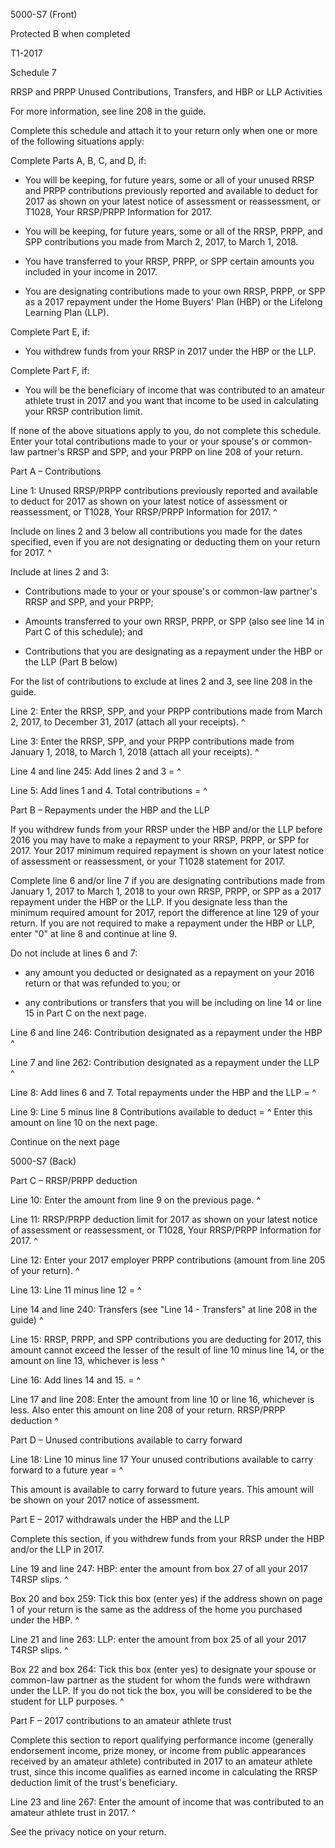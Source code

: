 ﻿5000-S7 (Front) 
 
Protected B when completed 
 
T1-2017 
 
Schedule 7 
 
RRSP and PRPP Unused Contributions, Transfers, and HBP or LLP Activities 
 
For more information, see line 208 in the guide. 
 
Complete this schedule and attach it to your return only when one or more of 
the following situations apply: 
 
Complete Parts A, B, C, and D, if: 
 
- You will be keeping, for future years, some or all of your unused RRSP and 
PRPP contributions previously reported and available to deduct for 2017 as 
shown on your latest notice of assessment or reassessment, or T1028, Your 
RRSP/PRPP Information for 2017. 
 
- You will be keeping, for future years, some or all of the RRSP, PRPP, and 
SPP contributions you made from March 2, 2017, to March 1, 2018. 
 
- You have transferred to your RRSP, PRPP, or SPP certain amounts you 
included in your income in 2017. 
 
- You are designating contributions made to your own RRSP, PRPP, or SPP as a 
2017 repayment under the Home Buyers' Plan (HBP) or the Lifelong Learning 
Plan (LLP). 
 
Complete Part E, if: 
 
- You withdrew funds from your RRSP in 2017 under the HBP or the LLP. 
 
Complete Part F, if: 
 
- You will be the beneficiary of income that was contributed to an amateur 
athlete trust in 2017 and you want that income to be used in calculating your 
RRSP contribution limit. 
 
If none of the above situations apply to you, do not complete this schedule. 
Enter your total contributions made to your or your spouse's or common-law 
partner's RRSP and SPP, and your PRPP on line 208 of your return. 
 
Part A – Contributions 
 
Line 1: Unused RRSP/PRPP contributions previously reported and available to 
deduct for 2017 as shown on your latest notice of assessment or reassessment, 
or T1028, Your RRSP/PRPP Information for 2017. ^
 
Include on lines 2 and 3 below all contributions you made for the dates 
specified, even if you are not designating or deducting them on your return 
for 2017. ^
 
Include at lines 2 and 3: 
- Contributions made to your or your spouse's or common-law partner's RRSP 
and SPP, and your PRPP; 
 
- Amounts transferred to your own RRSP, PRPP, or SPP (also see line 14 in 
Part C of this schedule); and  
 
- Contributions that you are designating as a repayment under the HBP or the 
LLP (Part B below) 
 
For the list of contributions to exclude at lines 2 and 3, see line 208 in 
the guide.
 
Line 2: Enter the RRSP, SPP, and your PRPP contributions made from March 2, 
2017, to December 31, 2017 (attach all your receipts). ^
 
Line 3: Enter the RRSP, SPP, and your PRPP contributions made from January 1, 
2018, to March 1, 2018 (attach all your receipts). ^
 
Line 4 and line 245: Add lines 2 and 3 = ^
 
Line 5: Add lines 1 and 4. Total contributions = ^
 
Part B – Repayments under the HBP and the LLP 
 
If you withdrew funds from your RRSP under the HBP and/or the LLP before 2016 
you may have to make a repayment to your RRSP, PRPP, or SPP for 2017. Your 
2017 minimum required repayment is shown on your latest notice of assessment 
or reassessment, or your T1028 statement for 2017. 
 
Complete line 6 and/or line 7 if you are designating contributions made from 
January 1, 2017 to March 1, 2018 to your own RRSP, PRPP, or SPP as a 2017 
repayment under the HBP or the LLP. If you designate less than the minimum 
required amount for 2017, report the difference at line 129 of your return. 
If you are not required to make a repayment under the HBP or LLP, enter "0" 
at line 8 and continue at line 9. 
 
Do not include at lines 6 and 7: 
 
- any amount you deducted or designated as a repayment on your 2016 return or 
that was refunded to you; or  
 
- any contributions or transfers that you will be including on line 14 or 
line 15 in Part C on the next page. 
 
Line 6 and line 246: Contribution designated as a repayment under the HBP ^
 
Line 7 and line 262: Contribution designated as a repayment under the LLP ^
 
Line 8: Add lines 6 and 7. Total repayments under the HBP and the LLP = ^
 
Line 9: Line 5 minus line 8 Contributions available to deduct = ^
Enter this amount on line 10 on the next page. 
 
Continue on the next page 
 
 
5000-S7 (Back) 
 
Part C – RRSP/PRPP deduction 
 
Line 10: Enter the amount from line 9 on the previous page. ^
 
Line 11: RRSP/PRPP deduction limit for 2017 as shown on your latest notice of 
assessment or reassessment, or T1028, Your RRSP/PRPP Information for 2017. ^
 
Line 12: Enter your 2017 employer PRPP contributions (amount from line 205 of 
your return). ^
 
Line 13: Line 11 minus line 12 = ^
 
Line 14 and line 240: Transfers (see "Line 14 - Transfers" at line 208 in the 
guide) ^
 
Line 15: RRSP, PRPP, and SPP contributions you are deducting for 2017, this 
amount cannot exceed the lesser of the result of line 10 minus line 14, or 
the amount on line 13, whichever is less ^
 
Line 16: Add lines 14 and 15. = ^
 
Line 17 and line 208: Enter the amount from line 10 or line 16, whichever is 
less. Also enter this amount on line 208 of your return. RRSP/PRPP deduction 
^
 
Part D – Unused contributions available to carry forward 
 
Line 18: Line 10 minus line 17 Your unused contributions available to carry 
forward to a future year = ^
 
This amount is available to carry forward to future years. This amount will 
be shown on your 2017 notice of assessment. 
 
Part E – 2017 withdrawals under the HBP and the LLP 
 
Complete this section, if you withdrew funds from your RRSP under the HBP 
and/or the LLP in 2017. 
 
Line 19 and line 247: HBP: enter the amount from box 27 of all your 2017 
T4RSP slips. ^
 
Box 20 and box 259: Tick this box (enter yes) if the address shown on page 1 
of your return is the same as the address of the home you purchased under the 
HBP. ^
 
Line 21 and line 263: LLP: enter the amount from box 25 of all your 2017 
T4RSP slips. ^ 
 
Box 22 and box 264: Tick this box (enter yes) to designate your spouse or 
common-law partner as the student for whom the funds were withdrawn under the 
LLP. If you do not tick the box, you will be considered to be the student for 
LLP purposes. ^
 
Part F – 2017 contributions to an amateur athlete trust
 
Complete this section to report qualifying performance income (generally 
endorsement income, prize money, or income from public appearances received 
by an amateur athlete) contributed in 2017 to an amateur athlete trust, since 
this income qualifies as earned income in calculating the RRSP deduction 
limit of the trust's beneficiary. 
 
Line 23 and line 267: Enter the amount of income that was contributed to an 
amateur athlete trust in 2017. ^
 
See the privacy notice on your return.
